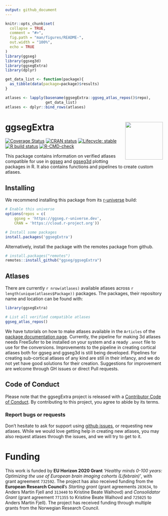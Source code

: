 ```yaml
---
output: github_document
---
```


<!-- README.md is generated from README.Rmd. Please edit that file -->

```r
knitr::opts_chunk$set(
  collapse = TRUE,
  comment = "#>",
  fig.path = "man/figures/README-",
  out.width = "100%",
  echo = TRUE
)
library(ggseg)
library(ggseg3d)
library(ggsegExtra)
library(dplyr)

get_data_list <- function(package){
  as_tibble(data(package=package)$results)
}

atlases <- lapply(basename(ggsegExtra::ggseg_atlas_repos()$repo),
                  get_data_list)
atlases <- dplyr::bind_rows(atlases)
```


# ggsegExtra <img src="man/figures/logo.png" align="right" alt="" width="120" />  

<!-- badges: start -->
[![Coverage Status](https://codecov.io/gh/ggseg/ggsegExtra/branch/master/graph/badge.svg)](https://codecov.io/gh/ggseg/ggsegExtra)
[![CRAN status](https://www.r-pkg.org/badges/version/ggsegExtra)](https://CRAN.R-project.org/package=ggsegExtra)
[![Lifecycle: stable](https://img.shields.io/badge/lifecycle-stable-brightgreen.svg)](https://www.tidyverse.org/lifecycle/#stable)
[![R build status](https://github.com/ggseg/ggsegExtra/workflows/R-CMD-check/badge.svg)](https://github.com/ggseg/ggsegExtra/actions)
[![R-CMD-check](https://github.com/LCBC-UiO/ggsegExtra/workflows/R-CMD-check/badge.svg)](https://github.com/LCBC-UiO/ggsegExtra/actions)
<!-- badges: end -->


This package contains information on verified atlases compatible for use in [ggseg](https://ggseg.github.io/ggseg) and [ggseg3d](https://ggseg.github.io/ggseg3d) plotting packages in R.
It also contains functions and pipelines to create custom atlases.

## Installing 

We recommend installing this package from its [r-universe](https://ggseg.r-universe.dev/ui#builds) build:

```r
# Enable this universe
options(repos = c(
    ggseg = 'https://ggseg.r-universe.dev',
    CRAN = 'https://cloud.r-project.org'))

# Install some packages
install.packages('ggsegExtra')
```

Alternatively, install the package with the remotes package from github.

```r
# install.packages("remotes")
remotes::install_github("ggseg/ggsegExtra")
```



## Atlases
There are currently `r nrow(atlases)` available atlases across `r length(unique(atlases$Package))` packages. 
The packages, their repository name and location can be found with:

```r
library(ggsegExtra)

# List all verified compatible atlases
ggseg_atlas_repos()
```

We have tutorials on how to make atlases available in the `Articles` of the [package documentation page](https://ggseg.github.io/ggsegExtra/). 
Currently, the pipeline for making 3d atlases needs FreeSufer to be installed on your system and a ready `.annot` file to use for the conversions.
Improvements to the pipeline in creating cortical atlases both for ggseg and ggseg3d is still being developed.
Pipelines for creating sub-cortical atlases of any kind are still in their infancy, and we do not yet have good solutions for their creation. 
Suggestions for improvement are welcome through GH issues or direct Pull requests.

## Code of Conduct

Please note that the ggsegExtra project is released with a [Contributor Code of Conduct](https://www.contributor-covenant.org/version/1/0/0/code-of-conduct.html). By contributing to this project, you agree to abide by its terms.

### Report bugs or requests  
Don't hesitate to ask for support using [github issues](https://github.com/ggseg/ggsegExtra/issues), or requesting new atlases. 
While we would love getting help in creating new atlases, you may also request atlases through the issues, and we will try to get to it. 

# Funding
This work is funded by **EU Horizon 2020 Grant** _'Healthy minds 0-100 years: Optimizing the use of European brain imaging cohorts (Lifebrain)'_, with grant agreement `732592`.
The project has also received funding from the **European Research Council**’s _Starting grant_ (grant agreements `283634`, to Anders Martin Fjell and `313440` to Kristine Beate Walhovd) and _Consolidator Grant_ (grant agreement `771355` to Kristine Beate Walhovd and `725025` to Anders Martin Fjell).
The project has received funding through multiple grants from the Norwegian Research Council. 
